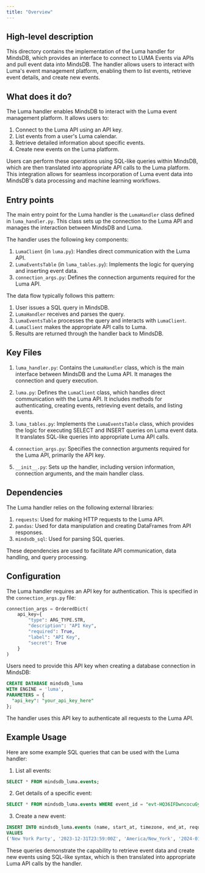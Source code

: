```yaml
---
title: "Overview"
---
```


## High-level description
This directory contains the implementation of the Luma handler for MindsDB, which provides an interface to connect to LUMA Events via APIs and pull event data into MindsDB. The handler allows users to interact with Luma's event management platform, enabling them to list events, retrieve event details, and create new events.

## What does it do?
The Luma handler enables MindsDB to interact with the Luma event management platform. It allows users to:

1. Connect to the Luma API using an API key.
2. List events from a user's Luma calendar.
3. Retrieve detailed information about specific events.
4. Create new events on the Luma platform.

Users can perform these operations using SQL-like queries within MindsDB, which are then translated into appropriate API calls to the Luma platform. This integration allows for seamless incorporation of Luma event data into MindsDB's data processing and machine learning workflows.

## Entry points
The main entry point for the Luma handler is the `LumaHandler` class defined in `luma_handler.py`. This class sets up the connection to the Luma API and manages the interaction between MindsDB and Luma.

The handler uses the following key components:

1. `LumaClient` (in `luma.py`): Handles direct communication with the Luma API.
2. `LumaEventsTable` (in `luma_tables.py`): Implements the logic for querying and inserting event data.
3. `connection_args.py`: Defines the connection arguments required for the Luma API.

The data flow typically follows this pattern:
1. User issues a SQL query in MindsDB.
2. `LumaHandler` receives and parses the query.
3. `LumaEventsTable` processes the query and interacts with `LumaClient`.
4. `LumaClient` makes the appropriate API calls to Luma.
5. Results are returned through the handler back to MindsDB.

## Key Files
1. `luma_handler.py`: Contains the `LumaHandler` class, which is the main interface between MindsDB and the Luma API. It manages the connection and query execution.

2. `luma.py`: Defines the `LumaClient` class, which handles direct communication with the Luma API. It includes methods for authenticating, creating events, retrieving event details, and listing events.

3. `luma_tables.py`: Implements the `LumaEventsTable` class, which provides the logic for executing SELECT and INSERT queries on Luma event data. It translates SQL-like queries into appropriate Luma API calls.

4. `connection_args.py`: Specifies the connection arguments required for the Luma API, primarily the API key.

5. `__init__.py`: Sets up the handler, including version information, connection arguments, and the main handler class.

## Dependencies
The Luma handler relies on the following external libraries:

1. `requests`: Used for making HTTP requests to the Luma API.
2. `pandas`: Used for data manipulation and creating DataFrames from API responses.
3. `mindsdb_sql`: Used for parsing SQL queries.

These dependencies are used to facilitate API communication, data handling, and query processing.

## Configuration
The Luma handler requires an API key for authentication. This is specified in the `connection_args.py` file:

```python
connection_args = OrderedDict(
    api_key={
        "type": ARG_TYPE.STR,
        "description": "API Key",
        "required": True,
        "label": "API Key",
        "secret": True
    }
)
```

Users need to provide this API key when creating a database connection in MindsDB:

```sql
CREATE DATABASE mindsdb_luma
WITH ENGINE = 'luma',
PARAMETERS = {
  "api_key": "your_api_key_here"
};
```

The handler uses this API key to authenticate all requests to the Luma API.

## Example Usage
Here are some example SQL queries that can be used with the Luma handler:

1. List all events:
```sql
SELECT * FROM mindsdb_luma.events;
```

2. Get details of a specific event:
```sql
SELECT * FROM mindsdb_luma.events WHERE event_id = "evt-HQ36IFDwncocuGy";
```

3. Create a new event:
```sql
INSERT INTO mindsdb_luma.events (name, start_at, timezone, end_at, require_rsvp_approval, geo_address_json_type, geo_address_json_place_id, geo_address_json_description, geo_latitude, geo_longitude, meeting_url)
VALUES 
('New York Party', '2023-12-31T23:59:00Z', 'America/New_York', '2024-01-01T00:01:00Z', False, 'google', 'ChIJmQJIxlVYwokRLgeuocVOGVU', 'Landmark - twin towers', '40.756072', '-73.986834', '');
```

These queries demonstrate the capability to retrieve event data and create new events using SQL-like syntax, which is then translated into appropriate Luma API calls by the handler.
